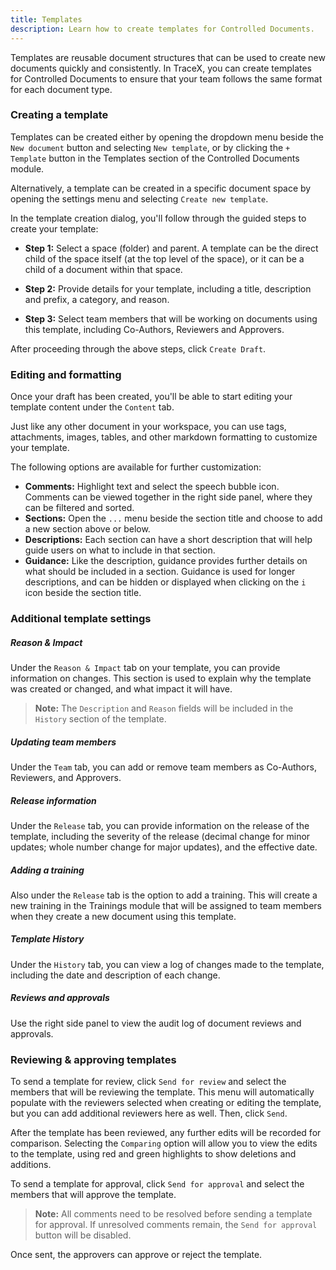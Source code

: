 ```yaml
---
title: Templates
description: Learn how to create templates for Controlled Documents.
---
```


Templates are reusable document structures that can be used to create new documents quickly and consistently. In TraceX, you can create templates for Controlled Documents to ensure that your team follows the same format for each document type.

### Creating a template

Templates can be created either by opening the dropdown menu beside the `New document` button and selecting `New template`, or by clicking the `+ Template` button in the Templates section of the Controlled Documents module. 

Alternatively, a template can be created in a specific document space by opening the settings menu and selecting `Create new template`.

In the template creation dialog, you'll follow through the guided steps to create your template:

* **Step 1:** Select a space (folder) and parent. A template can be the direct child of the space itself (at the top level of the space), or it can be a child of a document within that space.

* **Step 2:** Provide details for your template, including a title, description and prefix, a category, and reason.

* **Step 3:** Select team members that will be working on documents using this template, including Co-Authors, Reviewers and Approvers.

After proceeding through the above steps, click `Create Draft`.

### Editing and formatting

Once your draft has been created, you'll be able to start editing your template content under the `Content` tab. 

Just like any other document in your workspace, you can use tags, attachments, images, tables, and other markdown formatting to customize your template.

The following options are available for further customization:

* **Comments:** Highlight text and select the speech bubble icon. Comments can be viewed together in the right side panel, where they can be filtered and sorted.
* **Sections:** Open the `...` menu beside the section title and choose to add a new section above or below.
* **Descriptions:** Each section can have a short description that will help guide users on what to include in that section.
* **Guidance:** Like the description, guidance provides further details on what should be included in a section. Guidance is used for longer descriptions, and can be hidden or displayed when clicking on the `i` icon beside the section title.

### Additional template settings

##### Reason & Impact

Under the `Reason & Impact` tab on your template, you can provide information on changes. This section is used to explain why the template was created or changed, and what impact it will have.

> **Note:** The `Description` and `Reason` fields will be included in the `History` section of the template.

##### Updating team members

Under the `Team` tab, you can add or remove team members as Co-Authors, Reviewers, and Approvers.

##### Release information

Under the `Release` tab, you can provide information on the release of the template, including the severity of the release (decimal change for minor updates; whole number change for major updates), and the effective date.

##### Adding a training

Also under the `Release` tab is the option to add a training. This will create a new training in the Trainings module that will be assigned to team members when they create a new document using this template.

##### Template History

Under the `History` tab, you can view a log of changes made to the template, including the date and description of each change.

##### Reviews and approvals

Use the right side panel to view the audit log of document reviews and approvals. 

### Reviewing & approving templates

To send a template for review, click `Send for review` and select the members that will be reviewing the template. This menu will automatically populate with the reviewers selected when creating or editing the template, but you can add additional reviewers here as well. Then, click `Send`.

After the template has been reviewed, any further edits will be recorded for comparison. Selecting the `Comparing` option will allow you to view the edits to the template, using red and green highlights to show deletions and additions.

To send a template for approval, click `Send for approval` and select the members that will approve the template.

> **Note:** All comments need to be resolved before sending a template for approval. If unresolved comments remain, the `Send for approval` button will be disabled.

Once sent, the approvers can approve or reject the template.